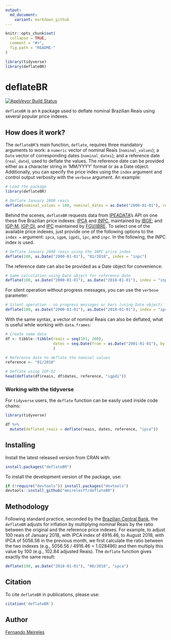```yaml
---
output:
  md_document:
    variant: markdown_github
---
```


<!-- README.md is generated from README.Rmd. Please edit that file -->

```r
knitr::opts_chunk$set(
  collapse = TRUE,
  comment = "#>",
  fig.path = "README-"
)

library(tidyverse)
library(deflateBR)
```

# deflateBR

[![AppVeyor Build
Status](https://ci.appveyor.com/api/projects/status/github/meirelesff/deflateBR?branch=master&svg=true)](https://ci.appveyor.com/project/meirelesff/deflateBR)


`deflateBR` is an `R` package used to deflate nominal Brazilian Reais using several popular price indexes.

## How does it work?

The `deflateBR`'s main function, `deflate`, requires three mandatory arguments to work: a `numeric` vector of nominal Reais (`nominal_values`); a `Date` vector of corresponding dates (`nominal_dates`); and a reference date (`real_date`), used to deflate the values. The reference date can be provided either as a character string in 'MM/YYYY' format or as a Date object. Additionally, you can specify the price index using the `index` argument and control output verbosity with the `verbose` argument. An example:

```r
# Load the package
library(deflateBR)

# Deflate January 2000 reais
deflate(nominal_values = 100, nominal_dates = as.Date("2000-01-01"), real_date = "01/2018")
```

Behind the scenes, `deflateBR` requests data from [IPEADATA](http://www.ipeadata.gov.br/)'s API on one these five Brazilian price indexes: [IPCA](https://ww2.ibge.gov.br/english/estatistica/indicadores/precos/inpc_ipca/defaultinpc.shtm) and [INPC](https://ww2.ibge.gov.br/english/estatistica/indicadores/precos/inpc_ipca/defaultinpc.shtm), maintained by [IBGE](https://ww2.ibge.gov.br/home/); and [IGP-M](http://portalibre.fgv.br/main.jsp?lumChannelId=402880811D8E34B9011D92B6160B0D7D), [IGP-DI](http://portalibre.fgv.br/main.jsp?lumChannelId=402880811D8E34B9011D92B6160B0D7D), and [IPC](http://portalibre.fgv.br/main.jsp?lumChannelId=402880811D8E34B9011D92B7350710C7) maintained by [FGV/IBRE](http://portalibre.fgv.br/main.jsp?lumChannelId=402880811D8E2C4C011D8E33F5700158). To select one of the available price indexes, just provide one of the following options to the `index =` argument: `ipca`, `igpm`, `igpdi`, `ipc`, and `inpc`. In the following, the INPC index is used.

```r
# Deflate January 2000 reais using the INPC price index
deflate(100, as.Date("2000-01-01"), "01/2018", index = "inpc")
```

The reference date can also be provided as a Date object for convenience:

```r
# Same calculation using Date object for reference date
deflate(100, as.Date("2000-01-01"), as.Date("2018-01-01"), index = "inpc")
```

For silent operation without progress messages, you can use the `verbose` parameter:

```r
# Silent operation - no progress messages or bars (using Date object)
deflate(100, as.Date("2000-01-01"), as.Date("2018-01-01"), index = "ipca", verbose = FALSE)
```

With the same syntax, a vector of nominal Reais can also be deflated, what is useful while working with `data.frames`:

```r
# Create some data
df <- tibble::tibble(reais = seq(101, 200),
                     dates = seq.Date(from = as.Date("2001-01-01"), by = "month", length.out = 100)
                     )

# Reference date to deflate the nominal values
reference <- "01/2018"

# Deflate using IGP-DI
head(deflate(df$reais, df$dates, reference, "igpdi"))
```

### Working with the tidyverse

For `tidyverse` users, the `deflate` function can be easily used inside code chains:

```r
library(tidyverse)

df %>%
  mutate(deflated_reais = deflate(reais, dates, reference, "ipca"))
```


## Installing

Install the latest released version from CRAN with:

```r
install.packages("deflateBR")
```

To install the development version of the package, use:
```r
if (!require("devtools")) install.packages("devtools")
devtools::install_github("meirelesff/deflateBR")
```

## Methodology

Following standard practice, seconded by the [Brazilian Central Bank](https://www3.bcb.gov.br/CALCIDADAO/publico/metodologiaCorrigirIndice.do?method=metodologiaCorrigirIndice), the `deflateBR` adjusts for inflation by multiplying nominal Reais by the ratio between the original and the reference price indexes. For example, to adjust 100 reais of January 2018, with IPCA index of 4916.46, to August 2018, with IPCA of 5056.56 in the previous month, we first calculate the ratio between the two indexes (e.g., 5056.56 / 4916.46 = 1.028496) and then multiply this value by 100 (e.g., 102.84 adjusted Reais). The `deflate` function gives exactly the same result:

```r
deflate(100, as.Date("2018-01-01"), "08/2018", "ipca")
```

## Citation

To cite `deflateBR` in publications, please use: 

```r
citation('deflateBR')
```


## Author

[Fernando Meireles](http://fmeireles.com)
